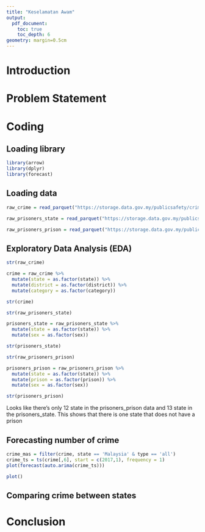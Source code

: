```yaml
---
title: "Keselamatan Awam"
output: 
  pdf_document:
    toc: true
    toc_depth: 6
geometry: margin=0.5cm
---
```


# Introduction

# Problem Statement

# Coding

## Loading library

```r
library(arrow)
library(dplyr)
library(forecast)
```

## Loading data

```r
raw_crime = read_parquet("https://storage.data.gov.my/publicsafety/crime_district.parquet")

raw_prisoners_state = read_parquet("https://storage.data.gov.my/publicsafety/prisoners_state.parquet")

raw_prisoners_prison = read_parquet("https://storage.data.gov.my/publicsafety/prisoners_prison.parquet")
```

## Exploratory Data Analysis (EDA)

```r
str(raw_crime)
```

```r
crime = raw_crime %>% 
  mutate(state = as.factor(state)) %>% 
  mutate(district = as.factor(district)) %>%
  mutate(category = as.factor(category))

str(crime)
```

```r
str(raw_prisoners_state)
```

```r
prisoners_state = raw_prisoners_state %>%
  mutate(state = as.factor(state)) %>%
  mutate(sex = as.factor(sex))

str(prisoners_state)
```

```r
str(raw_prisoners_prison)
```

```r
prisoners_prison = raw_prisoners_prison %>%
  mutate(state = as.factor(state)) %>%
  mutate(prison = as.factor(prison)) %>%
  mutate(sex = as.factor(sex))

str(prisoners_prison)
```

Looks like there's only 12 state in the prisoners_prison data and 13 state in the prisoners_state. This shows that there is one state that does not have a prison

## Forecasting number of crime

```r
crime_mas = filter(crime, state == 'Malaysia' & type == 'all')
crime_ts = ts(crime[,6], start = c(2017,1), frequency = 1)
plot(forecast(auto.arima(crime_ts)))
```

```r
plot()
```

## Comparing crime between states

# Conclusion
